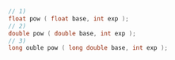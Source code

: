 ```cpp
// 1)
float pow ( float base, int exp );
// 2)
double pow ( double base, int exp );
// 3)
long ouble pow ( long double base, int exp );
```
